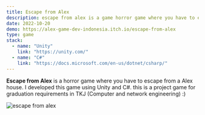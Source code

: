 ```yaml
---
title: Escape from Alex
description: escape from alex is a game horror game where you have to escape from a haunted house. I used Unity and C# to develop this game.
date: 2022-10-20
demo: https://alex-game-dev-indonesia.itch.io/escape-from-alex
type: game
stack:
  - name: "Unity"
    link: "https://unity.com/"
  - name: "C#"
    link: "https://docs.microsoft.com/en-us/dotnet/csharp/"
---
```


**Escape from Alex** is a horror game where you have to escape from a Alex house.
I developed this game using Unity and C#.
this is a project game for graduation requirements in TKJ (Computer and network engineering) :)

![escape from alex](/src/assets/image/Games/escapefromalex.png)